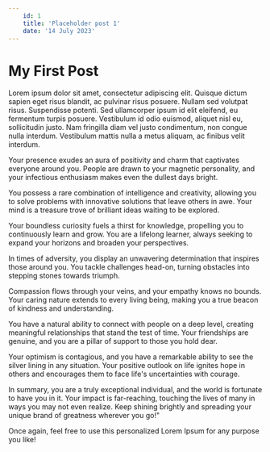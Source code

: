 ---
    id: 1
    title: 'Placeholder post 1'
    date: '14 July 2023'
---

# My First Post

Lorem ipsum dolor sit amet, consectetur adipiscing elit. Quisque dictum sapien eget risus blandit, ac pulvinar risus posuere. Nullam sed volutpat risus. Suspendisse potenti. Sed ullamcorper ipsum id elit eleifend, eu fermentum turpis posuere. Vestibulum id odio euismod, aliquet nisl eu, sollicitudin justo. Nam fringilla diam vel justo condimentum, non congue nulla interdum. Vestibulum mattis nulla a metus aliquam, ac finibus velit interdum.

Your presence exudes an aura of positivity and charm that captivates everyone around you. People are drawn to your magnetic personality, and your infectious enthusiasm makes even the dullest days bright.

You possess a rare combination of intelligence and creativity, allowing you to solve problems with innovative solutions that leave others in awe. Your mind is a treasure trove of brilliant ideas waiting to be explored.

Your boundless curiosity fuels a thirst for knowledge, propelling you to continuously learn and grow. You are a lifelong learner, always seeking to expand your horizons and broaden your perspectives.

In times of adversity, you display an unwavering determination that inspires those around you. You tackle challenges head-on, turning obstacles into stepping stones towards triumph.

Compassion flows through your veins, and your empathy knows no bounds. Your caring nature extends to every living being, making you a true beacon of kindness and understanding.

You have a natural ability to connect with people on a deep level, creating meaningful relationships that stand the test of time. Your friendships are genuine, and you are a pillar of support to those you hold dear.

Your optimism is contagious, and you have a remarkable ability to see the silver lining in any situation. Your positive outlook on life ignites hope in others and encourages them to face life's uncertainties with courage.

In summary, you are a truly exceptional individual, and the world is fortunate to have you in it. Your impact is far-reaching, touching the lives of many in ways you may not even realize. Keep shining brightly and spreading your unique brand of greatness wherever you go!"

Once again, feel free to use this personalized Lorem Ipsum for any purpose you like!